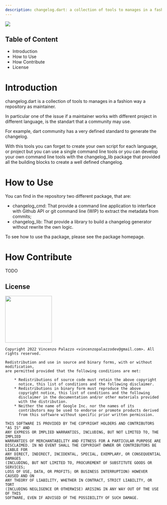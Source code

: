 ```yaml
---
description: changelog.dart: a collection of tools to manages in a fashion way a repository as maintainer.
---
```


<img src="https://github.com/vincenzopalazzo/changelog.dart/raw/main/docs/ic_launcher.png" />

## Table of Content

- Introduction
- How to Use
- How Contribute
- License

# Introduction

changelog.dart is a collection of tools to manages in a fashion way a repository as maintainer.

In particular one of the issue if a maintainer works with different project in different language, is the standart
that a community may use.

For example, dart community has a very defined standard to generate the changelog.

With this tools you can forget to create your own script for each language, or project but you can use a single command line tools
or you can develop your own command line tools with the changelog_lib package that provided all the building blocks to create a well defined
changelog.

# How to Use

You can find in the repository two different package, that are:

- changelog_cmd: That provide a command line application to interface with Github API or git command line (WIP) to extract the metadata from commits;
- changelog_lib: That provide a library to build a changelog generator without rewrite the own logic.

To see how to use tha package, please see the package homepage.

# How Contribute

TODO

## License

<img src="https://opensource.org/files/osi_keyhole_300X300_90ppi_0.png" width="150" height="150"/>


```
Copyright 2022 Vincenzo Palazzo <vincenzopalazzodev@gmail.com>. All rights reserved.

Redistribution and use in source and binary forms, with or without modification,
are permitted provided that the following conditions are met:

    * Redistributions of source code must retain the above copyright
      notice, this list of conditions and the following disclaimer.
    * Redistributions in binary form must reproduce the above
      copyright notice, this list of conditions and the following
      disclaimer in the documentation and/or other materials provided
      with the distribution.
    * Neither the name of Google Inc. nor the names of its
      contributors may be used to endorse or promote products derived
      from this software without specific prior written permission.

THIS SOFTWARE IS PROVIDED BY THE COPYRIGHT HOLDERS AND CONTRIBUTORS "AS IS" AND
ANY EXPRESS OR IMPLIED WARRANTIES, INCLUDING, BUT NOT LIMITED TO, THE IMPLIED
WARRANTIES OF MERCHANTABILITY AND FITNESS FOR A PARTICULAR PURPOSE ARE
DISCLAIMED. IN NO EVENT SHALL THE COPYRIGHT OWNER OR CONTRIBUTORS BE LIABLE FOR
ANY DIRECT, INDIRECT, INCIDENTAL, SPECIAL, EXEMPLARY, OR CONSEQUENTIAL DAMAGES
(INCLUDING, BUT NOT LIMITED TO, PROCUREMENT OF SUBSTITUTE GOODS OR SERVICES;
LOSS OF USE, DATA, OR PROFITS; OR BUSINESS INTERRUPTION) HOWEVER CAUSED AND ON
ANY THEORY OF LIABILITY, WHETHER IN CONTRACT, STRICT LIABILITY, OR TORT
(INCLUDING NEGLIGENCE OR OTHERWISE) ARISING IN ANY WAY OUT OF THE USE OF THIS
SOFTWARE, EVEN IF ADVISED OF THE POSSIBILITY OF SUCH DAMAGE.
```